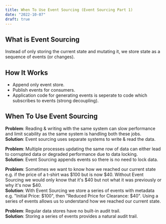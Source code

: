```yaml
---
title: When To Use Event Sourcing (Event Sourcing Part 1)
date: "2022-10-07"
draft: true
---
```


## What is Event Sourcing
Instead of only storing the current state and mutating it, we store state as a sequence of events (or changes).

## How It Works
- Append only event store.
- Publish events for consumers.
- Application code for generating events is seperate to code which subscribes to events (strong decoupling).

## When To Use Event Sourcing
**Problem**: Reading & writing with the same system can slow performance and limit 
scability as the same system is handling both these jobs.<br/>
**Solution**: Event sourcing uses separate systems to write & read the data.

**Problem**: Multiple processes updating the same row of data can either lead to 
corrupted data or degraded performance due to data locking.<br/>
**Solution**: Event Sourcing appends events so there is no need to lock data.

**Problem**: Sometimes we want to know how we reached our current state e.g. 
if the price of a t-shirt was $100 but is now $40. Without Event Sourcing 
we would only know that it's $40 but not what it was previously or why it's now $40.<br/>
**Solution**: With Event Sourcing we store a series of events with metadata e.g. 
"Initial Price: $100", then "Reduced Price for Clearance: $40". 
Using a series of events allows us to understand how we reached our current state.

**Problem**: Regular data stores have no built-in audit trail.<br/>
**Solution**: Storing a series of events provides a natural audit trail.